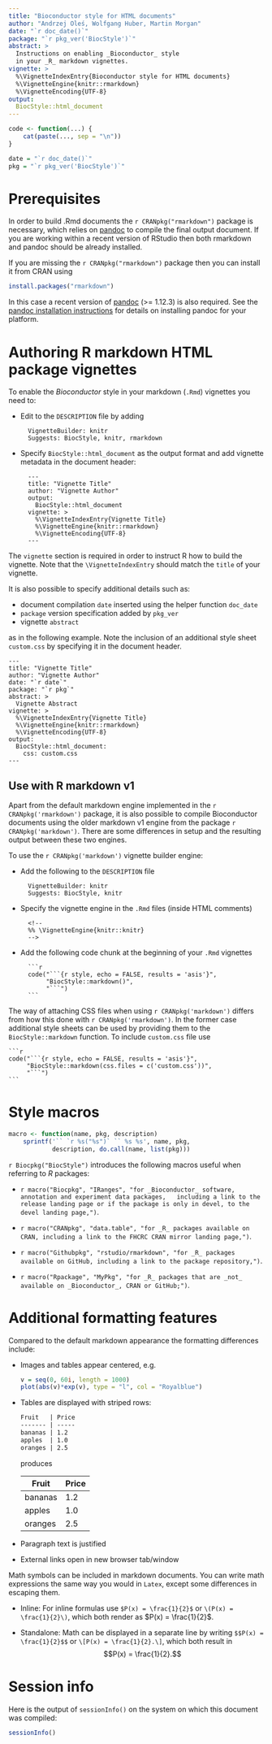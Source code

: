```yaml
---
title: "Bioconductor style for HTML documents"
author: "Andrzej Oleś, Wolfgang Huber, Martin Morgan"
date: "`r doc_date()`"
package: "`r pkg_ver('BiocStyle')`"
abstract: >
  Instructions on enabling _Bioconductor_ style 
  in your _R_ markdown vignettes.
vignette: >
  %\VignetteIndexEntry{Bioconductor style for HTML documents}
  %\VignetteEngine{knitr::rmarkdown}
  %\VignetteEncoding{UTF-8}
output: 
  BiocStyle::html_document
---
```


```r
code <- function(...) {
    cat(paste(..., sep = "\n"))
}

date = "`r doc_date()`"
pkg = "`r pkg_ver('BiocStyle')`"
```

# Prerequisites

In order to build .Rmd documents the `r CRANpkg("rmarkdown")` package is necessary, which relies on [pandoc](http://johnmacfarlane.net/pandoc/) to compile the final output document. If you are working within a recent version of RStudio then both rmarkdown and pandoc should be already installed.

If you are missing the `r CRANpkg("rmarkdown")` package then you can install it from CRAN using

```r
install.packages("rmarkdown")
```

In this case a recent version of [pandoc](http://johnmacfarlane.net/pandoc/) (>= 1.12.3) is also required. See the [pandoc installation instructions](https://github.com/rstudio/rmarkdown/blob/master/PANDOC.md) for details on installing pandoc for your platform.


# Authoring R markdown HTML package vignettes

To enable the _Bioconductor_ style in your markdown (`.Rmd`) vignettes you need to:

- Edit to the `DESCRIPTION` file by adding

        VignetteBuilder: knitr
        Suggests: BiocStyle, knitr, rmarkdown

- Specify `BiocStyle::html_document` as the output format and add vignette metadata in the document header:

        ---
        title: "Vignette Title"
        author: "Vignette Author"
        output: 
          BiocStyle::html_document
        vignette: >
          %\VignetteIndexEntry{Vignette Title}
          %\VignetteEngine{knitr::rmarkdown}
          %\VignetteEncoding{UTF-8}  
        ---

The `vignette` section is required in order to instruct R how to build the vignette. Note that the `\VignetteIndexEntry` should match the `title` of your vignette.
  
It is also possible to specify additional details such as:

- document compilation `date` inserted using the helper function `doc_date`
- `package` version specification added by `pkg_ver`
- vignette `abstract`
    
as in the following example. Note the inclusion of an additional style sheet `custom.css` by specifying it in the document header.

    ---
    title: "Vignette Title"
    author: "Vignette Author"
    date: "`r date`"
    package: "`r pkg`"
    abstract: >
      Vignette Abstract
    vignette: >
      %\VignetteIndexEntry{Vignette Title}
      %\VignetteEngine{knitr::rmarkdown}
      %\VignetteEncoding{UTF-8}
    output: 
      BiocStyle::html_document:
        css: custom.css
    ---


## Use with R markdown v1

Apart from the default markdown engine implemented in the `r CRANpkg('rmarkdown')` package,
it is also possible to compile Bioconductor documents using the older markdown v1 engine 
from the package `r CRANpkg('markdown')`. There are some
differences in setup and the resulting output between these two
engines. 

To use the `r CRANpkg('markdown')` vignette builder engine:

- Add the following to the `DESCRIPTION` file

        VignetteBuilder: knitr
        Suggests: BiocStyle, knitr
        
- Specify the vignette engine in the `.Rmd` files (inside HTML
  comments)

        <!--
        %% \VignetteEngine{knitr::knitr}
        -->

- Add the following code chunk at the beginning of your `.Rmd`
  vignettes

        ```r
        code("```{r style, echo = FALSE, results = 'asis'}",
             "BiocStyle::markdown()",
             "```")
        ```

The way of attaching CSS files when using
`r CRANpkg('markdown')` differs from how this done with `r CRANpkg('rmarkdown')`.
In the former case additional style sheets can be
used by providing them to the `BiocStyle::markdown` function.
To include `custom.css` file use

    ```r
    code("```{r style, echo = FALSE, results = 'asis'}",
         "BiocStyle::markdown(css.files = c('custom.css'))",
         "```")
    ```


# Style macros

```r
macro <- function(name, pkg, description)
    sprintf('`` `r %s("%s")` `` %s %s', name, pkg,
            description, do.call(name, list(pkg)))
```

`r Biocpkg("BiocStyle")` introduces the following macros useful when
referring to _R_ packages:

* `r macro("Biocpkg", "IRanges", "for _Bioconductor_ software, annotation and experiment data packages,
  including a link to the release landing page or if the package is only in devel, to the devel landing page,")`.

* `r macro("CRANpkg", "data.table", "for _R_ packages available on
  CRAN, including a link to the FHCRC CRAN mirror landing page,")`.

* `r macro("Githubpkg", "rstudio/rmarkdown", "for _R_ packages
  available on GitHub, including a link to the package repository,")`.

* `r macro("Rpackage", "MyPkg", "for _R_ packages that are _not_
  available on _Bioconductor_, CRAN or GitHub;")`.


# Additional formatting features

Compared to the default markdown appearance the formatting differences
include:

* Images and tables appear centered, e.g.

    ```r
    v = seq(0, 60i, length = 1000)
    plot(abs(v)*exp(v), type = "l", col = "Royalblue")
    ``` 
                
* Tables are displayed with striped rows:
    
    ```markdown
    Fruit   | Price
    ------- | -----
    bananas | 1.2
    apples  | 1.0
    oranges | 2.5
    ```
        
    produces

    Fruit   | Price
    ------- | -----
    bananas | 1.2
    apples  | 1.0
    oranges | 2.5

* Paragraph text is justified

* External links open in new browser tab/window

Math symbols can be included in markdown documents. You can write math
expressions the same way you would in `Latex`, except some differences
in escaping them.

- Inline: For inline formulas use `$P(x) = \frac{1}{2}$` or
  `\(P(x) = \frac{1}{2}\)`, which both render as $P(x) = \frac{1}{2}$.

- Standalone: Math can be displayed in a separate line by writing
  `$$P(x) = \frac{1}{2}$$` or `\[P(x) = \frac{1}{2}.\]`, which both
  result in $$P(x) = \frac{1}{2}.$$


# Session info

Here is the output of `sessionInfo()` on the system on which this
document was compiled:

```r
sessionInfo()
```


[R]: http://r-project.org
[RStudio]: http://www.rstudio.com/
